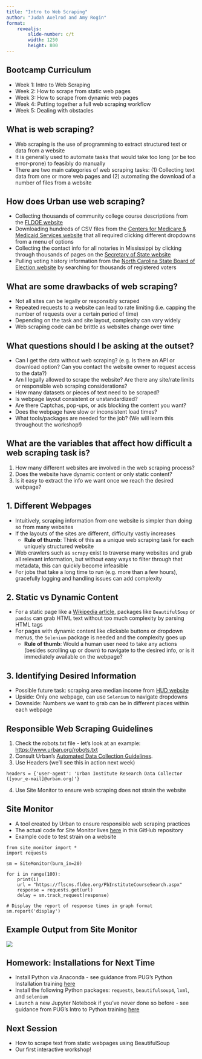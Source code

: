 ```yaml
---
title: "Intro to Web Scraping"
author: "Judah Axelrod and Amy Rogin"
format:
    revealjs: 
        slide-number: c/t
        width: 1250
        height: 800
---
```


## Bootcamp Curriculum
- Week 1: Intro to Web Scraping
- Week 2: How to scrape from static web pages
- Week 3: How to scrape from dynamic web pages
- Week 4: Putting together a full web scraping workflow
- Week 5: Dealing with obstacles

## What is web scraping?

- Web scraping is the use of programming to extract structured text or data from a website 
- It is generally used to automate tasks that would take too long (or be too error-prone) to feasibly do manually 
- There are two main categories of web scraping tasks: (1) Collecting text data from one or more web pages and (2) automating the download of a number of files from a website

## How does Urban use web scraping?

- Collecting thousands of community college course descriptions from the [FLDOE website](https://www.fldoe.org/)
- Downloading hundreds of CSV files from the [Centers for Medicare & Medicaid Services website](https://data.cms.gov/tools/mapping-medicare-disparities-by-population) that all required clicking different dropdowns from a menu of options
- Collecting the contact info for all notaries in Mississippi by clicking through thousands of pages on the [Secretary of State website](https://www.sos.ms.gov/notarysearch/notarysearch.aspx) 
- Pulling voting history information from the [North Carolina State Board of Election website](https://vt.ncsbe.gov/RegLkup/) by searching for thousands of registered voters 

## What are some drawbacks of web scraping?
- Not all sites can be legally or responsibly scraped
- Repeated requests to a website can lead to rate limiting (i.e. capping the number of requests over a certain period of time)
- Depending on the task and site layout, complexity can vary widely
- Web scraping code can be brittle as websites change over time 

## What questions should I be asking at the outset?
- Can I get the data without web scraping? (e.g. Is there an API or download option? Can you contact the website owner to request access to the data?)
- Am I legally allowed to scrape the website? Are there any site/rate limits or responsible web scraping considerations?
- How many datasets or pieces of text need to be scraped?
- Is webpage layout consistent or unstandardized?
- Are there Captchas, pop-ups, or ads blocking the content you want?
- Does the webpage have slow or inconsistent load times?
- What tools/packages are needed for the job? (We will learn this throughout the workshop!)

## What are the variables that affect how difficult a web scraping task is?
1. How many different websites are involved in the web scraping process?
2. Does the website have dynamic content or only static content?
3. Is it easy to extract the info we want once we reach the desired webpage?

## 1. Different Webpages
- Intuitively, scraping information from one website is simpler than doing so from many websites
- If the layouts of the sites are different, difficulty vastly increases
  - **Rule of thumb**: Think of this as a unique web scraping task for each uniquely structured website
- Web crawlers such as `scrapy` exist to traverse many websites and grab all relevant information, but without easy ways to filter through that metadata, this can quickly become infeasible
- For jobs that take a long time to run (e.g. more than a few hours), gracefully logging and handling issues can add complexity 

## 2. Static vs Dynamic Content
- For a static page like a [Wikipedia article](https://en.wikipedia.org/wiki/Urban_Institute), packages like `BeautifulSoup` or `pandas` can grab HTML text without too much complexity by parsing HTML tags
- For pages with dynamic content like clickable buttons or dropdown menus, the `Selenium` package is needed and the complexity goes up
  - **Rule of thumb**: Would a human user need to take any actions (besides scrolling up or down) to navigate to the desired info, or is it immediately available on the webpage?

## 3. Identifying Desired Information
- Possible future task: scraping area median income from [HUD website](https://www.huduser.gov/portal/datasets/il.html)
- Upside: Only one webpage, can use `Selenium` to navigate dropdowns
- Downside: Numbers we want to grab can be in different places within each webpage


## Responsible Web Scraping Guidelines
1. Check the robots.txt file - let's look at an example: [https://www.urban.org/robots.txt](https://www.urban.org/robots.txt) 
2. Consult Urban's [Automated Data Collection Guidelines](https://urbanorg.account.box.com/login?redirect_url=https%3A%2F%2Furbanorg.app.box.com%2Fs%2Fmam9kpf48mu92f4ktpyuw218yf8j45w0).
3. Use Headers (we'll see this in action next week)
```code
headers = {'user-agent': 'Urban Institute Research Data Collector ([your_e-mail]@urban.org)'}
```
4. Use Site Monitor to ensure web scraping does not strain the website

## Site Monitor
- A tool created by Urban to ensure responsible web scraping practices
- The actual code for Site Monitor lives [here](https://github.com/UrbanInstitute/SiteMonitor/blob/master/site_monitor.py) in this GitHub repository
- Example code to test strain on a website
```code
from site_monitor import *
import requests

sm = SiteMonitor(burn_in=20)

for i in range(100):
	print(i)
	url = "https://flscns.fldoe.org/PbInstituteCourseSearch.aspx"
	response = requests.get(url)
	delay = sm.track_request(response)

# Display the report of response times in graph format
sm.report('display')
```
## Example Output from Site Monitor
![](images/site_monitor_output.png){fig-align='center'}

## Homework: Installations for Next Time
- Install Python via Anaconda - see guidance from PUG's Python Installation training [here](https://ui-research.github.io/python-at-urban/content/installation.html)
- Install the following Python packages: `requests`, `beautifulsoup4`, `lxml`, and `selenium`
- Launch a new Jupyter Notebook if you've never done so before - see guidance from PUG's Intro to Python training [here](https://ui-research.github.io/python-at-urban/content/intro-to-python.html)

## Next Session
- How to scrape text from static webpages using BeautifulSoup
- Our first interactive workshop!
